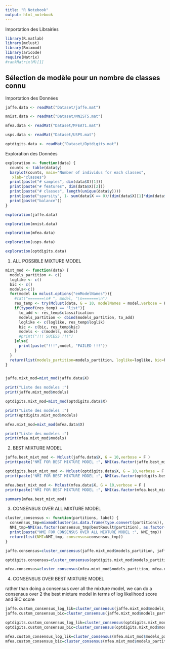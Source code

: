 ```yaml
---
title: "R Notebook"
output: html_notebook
---
```


Importation des Librairies

```r
library(R.matlab)
library(mclust)
library(Rmixmod)
library(aricode)
require(Matrix)
#rankMatrix(M)[1]
```

Sélection de modèle pour un nombre de classes connu
---------------------------------------------------


Importation des Données

```r
jaffe.data <- readMat("Dataset/jaffe.mat")

mnist.data <- readMat("Dataset/MNIST5.mat")

mfea.data <- readMat("Dataset/MFEAT1.mat")

usps.data <- readMat("Dataset/USPS.mat")

optdigits.data <- readMat("Dataset/Optdigits.mat")
```


Exploration des Données

```r
exploration <- function(data) {
  counts <- table(data$y)
  barplot(counts, main="Number of individus for each classes",
   xlab="classes")
  print(paste("# samples", dim(data$X)[1]))
  print(paste("# features", dim(data$X)[2]))
  print(paste("# classes", length(unique(data$y))))
  print(paste("sparsity", 1- sum(data$X == 0)/(dim(data$X)[1]*dim(data$X)[2])))
  print(paste("balance"))
}

```

```r
exploration(jaffe.data)
```
```r
exploration(mnist.data)
```
```r
exploration(mfea.data)
```
```r
exploration(usps.data)
```
```r
exploration(optdigits.data)
```


1. ALL POSSIBLE MIXTURE MODEL

```r
mixt_mod <- function(data) {
  models_partition <- c()
  loglike <- c()
  bic <- c()
  models<-c()
  for(model in mclust.options("emModelNames")){
    #cat("=======\n# ", model, "\n=======\n")
    res_temp <- try(Mclust(data, G = 10, modelNames = model,verbose = F ))
    if(typeof(res_temp) == "list"){
      to_add <- res_temp$classification
      models_partition <- cbind(models_partition, to_add)
      loglike <- c(loglike, res_temp$loglik)
      bic <- c(bic, res_temp$bic)
      models <- c(models, model)
      #print("!!! SUCESS !!!")
    }else{
      print(paste("!!!",model, "FAILED !!!"))
    }
  }
  return(list(models_partition=models_partition, loglike=loglike, bic=bic, models=models))
}

```
```r

```

```r
jaffe.mixt_mod=mixt_mod(jaffe.data$X)
```

```r
print("Liste des modeles :")
print(jaffe.mixt_mod$models)
```


```r
optdigits.mixt_mod=mixt_mod(optdigits.data$X)
```
```r
print("Liste des modeles :")
print(optdigits.mixt_mod$models)
```


```r
mfea.mixt_mod=mixt_mod(mfea.data$X)
```

```r
print("Liste des modeles :")
print(mfea.mixt_mod$models)
```



2. BEST MIXTURE MODEL

```r
jaffe.best_mixt_mod <- Mclust(jaffe.data$X, G = 10,verbose = F )
print(paste("NMI FOR BEST MIXTURE MODEL :", NMI(as.factor(jaffe.best_mixt_mod$classification), as.factor(jaffe.data$y))))
```
```r
optdigits.best_mixt_mod <- Mclust(optdigits.data$X, G = 10,verbose = F )
print(paste("NMI FOR BEST MIXTURE MODEL :", NMI(as.factor(optdigits.best_mixt_mod$classification), as.factor(optdigits.data$y))))
```

```r
mfea.best_mixt_mod <- Mclust(mfea.data$X, G = 10,verbose = F )
print(paste("NMI FOR BEST MIXTURE MODEL :", NMI(as.factor(mfea.best_mixt_mod$classification), as.factor(mfea.data$y))))
```

```r
summary(mfea.best_mixt_mod)
```

3. CONSENSUS OVER ALL MIXTURE MODEL

```r
cluster_consensus <- function(partitions, label) {
  consensus_tmp=mixmodCluster(as.data.frame(type.convert(partitions)), nbCluster = 10, models=mixmodMultinomialModel(), dataType="qualitative")
  NMI_tmp=NMI(as.factor(consensus_tmp@bestResult@partition), as.factor(label))
  print(paste("NMI FOR CONSENSUS OVER ALL MIXTURE MODEL :", NMI_tmp))
  return(list(NMI=NMI_tmp, consensus=consensus_tmp))
}
```

```r
jaffe.consensus=cluster_consensus(jaffe.mixt_mod$models_partition, jaffe.data$y)
```
```r
optdigits.consensus=cluster_consensus(optdigits.mixt_mod$models_partition, optdigits.data$y)
```


```r
mfea.consensus=cluster_consensus(mfea.mixt_mod$models_partition, mfea.data$y)
```



4. CONSENSUS OVER BEST MIXTURE MODEL

rather than doing a consensus over all the mixture model, we can do a consensus over 2 the best mixture model in terms of log likelihood score and BIC score

```r
jaffe.custom_consensus_log_lik=cluster_consensus(jaffe.mixt_mod$models_partition[,tail(order(jaffe.mixt_mod$loglike),2)], jaffe.data$y)
jaffe.custom_consensus_bic=cluster_consensus(jaffe.mixt_mod$models_partition[,tail(order(jaffe.mixt_mod$bic),2)], jaffe.data$y)
```
```r
optdigits.custom_consensus_log_lik=cluster_consensus(optdigits.mixt_mod$models_partition[,tail(order(optdigits.mixt_mod$loglike),1)], optdigits.data$y)
optdigits.custom_consensus_bic=cluster_consensus(optdigits.mixt_mod$models_partition[,tail(order(optdigits.mixt_mod$bic),1)], optdigits.data$y)
```


```r
mfea.custom_consensus_log_lik=cluster_consensus(mfea.mixt_mod$models_partition[,tail(order(mfea.mixt_mod$loglike),2)], mfea.data$y)
mfea.custom_consensus_bic=cluster_consensus(mfea.mixt_mod$models_partition[,tail(order(mfea.mixt_mod$bic),2)], mfea.data$y)
```

```r

```

